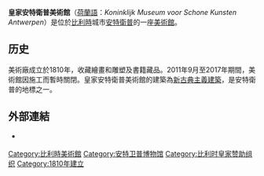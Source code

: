 {{Infobox museum
| name                = 皇家安特衛普美術館
| native_name         = Royal Museum of Fine Arts Antwerp<br>Koninklijk Museum voor Schone Kunsten Antwerpen
| native_name_lang    = 
| logo                = 
| logo_upright        = 
| logo_alt            = 
| logo_caption        = 
| image               = Koninklijk Museum voor Schone Kunsten (Antwerpen).jpg
| image_upright       = 
| alt                 = 
| caption             = 
| map_type            = 
| map_relief          = 
| map_size            = 
| map_caption         = 
| map_dot_label       = 
| latitude            = 
| longitude           = 
| lat_deg             = 
| lat_min             = 
| lat_sec             = 
| lat_dir             = 
| lon_deg             = 
| lon_min             = 
| lon_sec             = 
| lon_dir             = 
| coordinates_type    = 
| coordinates_region  = 
| coordinates_format  = 
| coordinates_display = 
| coordinates         = 
| former_name         = 
| established         = {{start date and age|1810}} <!-- {{Start date|YYYY|MM|DD|df=y}} -->
| dissolved           = <!-- {{End date|YYYY|MM|DD|df=y}} -->
| location            = {{BEL}}[[安特卫普|安特卫普]]
| type                = 
| accreditation       = 
| key_holdings        = [[佛兰芒绘画|佛兰芒绘画]]
| collections         = 
| collection_size     = 
| visitors            = 
| founder             = 
| director            = 
| president           = 
| chairperson         =
| curator             = 
| historian           =
| owner               = 
| publictransit       = 
| car_park            = 
| parking             = 
| network             = 
| website             = <!-- {{URL|example.com}} -->
| embedded            = 
}}
'''皇家安特衛普美術館'''（[[荷蘭語|荷蘭語]]：''Koninklijk Museum voor Schone Kunsten Antwerpen''）是位於[[比利時|比利時]]城市[[安特衛普|安特衛普]]的一座[[美術館|美術館]]。

==历史==
美術廠成立於1810年，收藏繪畫和雕塑及書籍藏品。2011年9月至2017年期間，美術館因施工而暫時關閉。皇家安特衛普美術館的建築為[[新古典主義建築|新古典主義建築]]，是安特衛普的地標之一。

==外部連結==
{{commons category|Royal Museum of Fine Arts Antwerp}}
* {{Official website|http://www.kmska.be/en }} {{en icon}}
{{coord|51|12|30|N|4|23|41|E|display=title|region:BE_type:landmark_source:nlwiki}}

[[Category:比利時美術館|Category:比利時美術館]]
[[Category:安特卫普博物馆|Category:安特卫普博物馆]]
[[Category:比利时皇家赞助组织|Category:比利时皇家赞助组织]]
[[Category:1810年建立|Category:1810年建立]]